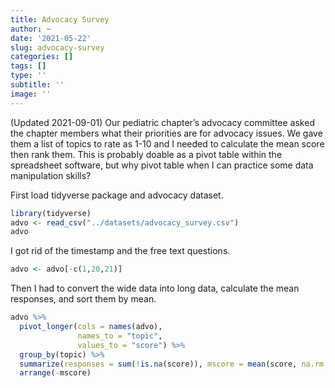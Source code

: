 ```yaml
---
title: Advocacy Survey
author: ~
date: '2021-05-22'
slug: advocacy-survey
categories: []
tags: []
type: ''
subtitle: ''
image: ''
---
```

(Updated 2021-09-01) 
Our pediatric chapter's advocacy committee asked the chapter members what their priorities are for advocacy issues. We gave them a list of topics to rate as 1-10 and I needed to calculate the mean score then rank them. This is probably doable as a pivot table within the spreadsheet software, but why pivot table when I can practice some data manipulation skills?

First load tidyverse package and advocacy dataset.
```r
library(tidyverse)
advo <- read_csv("../datasets/advocacy_survey.csv")
advo
```

I got rid of the timestamp and the free text questions.
```r
advo <- advo[-c(1,20,21)]
```

Then I had to convert the wide data into long data, calculate the mean responses, and sort them by mean.
```r
advo %>%  
  pivot_longer(cols = names(advo),
               names_to = "topic", 
               values_to = "score") %>%
  group_by(topic) %>%
  summarize(responses = sum(!is.na(score)), mscore = mean(score, na.rm = T)) %>% 
  arrange(-mscore)
```



